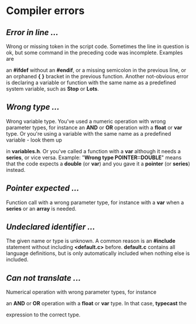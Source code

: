 # ﻿Compiler errors 

## *Error in line ...* 

Wrong or missing token in the script code. Sometimes the line in question is ok, but some command in the preceding code was incomplete. Examples are 

an **#ifdef** without an **#endif**, or a missing semicolon in the previous line, or an orphaned **{** **}** bracket in the previous function. Another not-obvious error is declaring a variable or function with the same name as a predefined system variable, such as **Stop** or **Lots**. 

## *Wrong type ...* 

Wrong variable type. You've used a numeric operation with wrong parameter types, for instance an **AND** or **OR** operation with a **float** or **var** type. Or you're using a variable with the same name as a predefined variable - look them up 

in **variables.h**. Or you've called a function with a **var** although it needs a **series**, or vice versa. Example: "**Wrong type POINTER::DOUBLE**" means that the code expects a **double** (or **var**) and you gave it a **pointer** (or **series**) instead. 

## *Pointer expected ...* 

Function call with a wrong parameter type, for instance with a **var** when a **series** or an **array** is needed. 

## *Undeclared identifier ...* 

The given name or type is unknown. A common reason is an **#include** statement without including **<default.c>** before. **default.c** contains all language definitions, but is only automatically included when nothing else is included. 

## *Can not translate ...* 

Numerical operation with wrong parameter types, for instance 

an **AND** or **OR** operation with a **float** or **var** type. In that case, **typecast** the 

expression to the correct type.  
